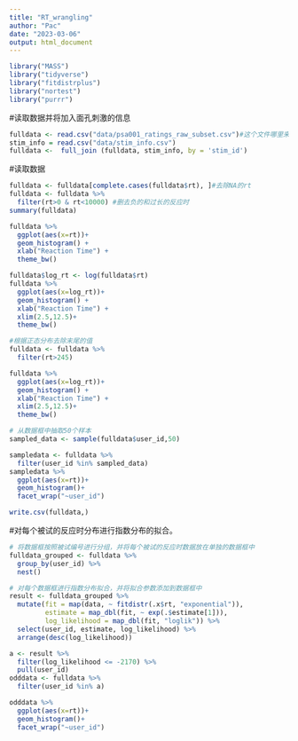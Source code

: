 ```yaml
---
title: "RT_wrangling"
author: "Pac"
date: "2023-03-06"
output: html_document
---
```


```r
library("MASS")
library("tidyverse")
library("fitdistrplus")
library("nortest")
library("purrr")
```

#读取数据并将加入面孔刺激的信息
```r
fulldata <- read.csv("data/psa001_ratings_raw_subset.csv")#这个文件哪里来的？我记不得了
stim_info = read.csv("data/stim_info.csv")
fulldata <-  full_join (fulldata, stim_info, by = 'stim_id')
```

#读取数据
```r
fulldata <- fulldata[complete.cases(fulldata$rt), ]#去除NA的rt
fulldata <- fulldata %>% 
  filter(rt>0 & rt<10000) #删去负的和过长的反应时
summary(fulldata)
```

```r
fulldata %>% 
  ggplot(aes(x=rt))+
  geom_histogram() +
  xlab("Reaction Time") +
  theme_bw()
```

```r
fulldata$log_rt <- log(fulldata$rt)
fulldata %>% 
  ggplot(aes(x=log_rt))+
  geom_histogram() +
  xlab("Reaction Time") +
  xlim(2.5,12.5)+
  theme_bw()
```

```r
#根据正态分布去除末尾的值
fulldata <- fulldata %>% 
  filter(rt>245)

fulldata %>% 
  ggplot(aes(x=log_rt))+
  geom_histogram() +
  xlab("Reaction Time") +
  xlim(2.5,12.5)+
  theme_bw()
```

```r
# 从数据框中抽取50个样本
sampled_data <- sample(fulldata$user_id,50)

sampledata <- fulldata %>% 
  filter(user_id %in% sampled_data)
sampledata %>% 
  ggplot(aes(x=rt))+
  geom_histogram()+
  facet_wrap("~user_id")
```

```r
write.csv(fulldata,)
```

#对每个被试的反应时分布进行指数分布的拟合。
```r
# 将数据框按照被试编号进行分组，并将每个被试的反应时数据放在单独的数据框中
fulldata_grouped <- fulldata %>% 
  group_by(user_id) %>% 
  nest()

# 对每个数据框进行指数分布拟合，并将拟合参数添加到数据框中
result <- fulldata_grouped %>%
  mutate(fit = map(data, ~ fitdistr(.x$rt, "exponential")), 
         estimate = map_dbl(fit, ~ exp(.$estimate[1])), 
         log_likelihood = map_dbl(fit, "loglik")) %>%
  select(user_id, estimate, log_likelihood) %>%
  arrange(desc(log_likelihood))
```

```r
a <- result %>% 
  filter(log_likelihood <= -2170) %>% 
  pull(user_id)
odddata <- fulldata %>% 
  filter(user_id %in% a)

odddata %>% 
  ggplot(aes(x=rt))+
  geom_histogram()+
  facet_wrap("~user_id")
```













